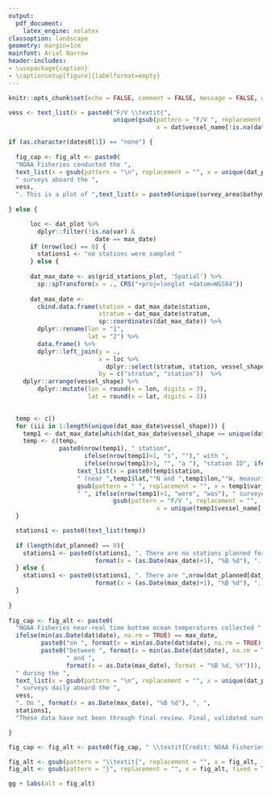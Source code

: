 ```yaml
---
output:
  pdf_document:
    latex_engine: xelatex
classoption: landscape
geometry: margin=1cm
mainfont: Arial Narrow
header-includes:
- \usepackage{caption}
- \captionsetup[figure]{labelformat=empty}
---
```

\fontsize{12}{22}
\fontseries{b}
\selectfont
\pagenumbering{gobble}

```r
knitr::opts_chunk$set(echo = FALSE, comment = FALSE, message = FALSE, warning = FALSE, error = FALSE)
```

```r

vess <- text_list(x = paste0("F/V \\textit{",
                             unique(gsub(pattern = "F/V ", replacement = "", fixed = TRUE, 
                                         x = dat$vessel_name[!is.na(dat$vessel_name)])),"}"))

if (as.character(dates0[1]) == "none") {
  
  fig_cap <- fig_alt <- paste0(
  "NOAA Fisheries conducted the ", 
  text_list(x = gsub(pattern = "\n", replacement = "", x = unique(dat_plot$reg_lab[!is.na(dat$reg_shapefile)]))),
  " surveys aboard the ",
  vess,
  ". This is a plot of ",text_list(x = paste0(unique(survey_area$bathymetry$METERS), "m"))," bathymetry and empty grid of stations.")
  
} else {

      loc <- dat_plot %>% 
        dplyr::filter(!is.na(var) & 
                        date == max_date) 
      if (nrow(loc) == 0) {
        stations1 <- "no stations were sampled "
      } else {
        
      dat_max_date <- as(grid_stations_plot, 'Spatial') %>%
        sp::spTransform(x = ., CRS("+proj=longlat +datum=WGS84"))
      
      dat_max_date <- 
        cbind.data.frame(station = dat_max_date$station, 
                         stratum = dat_max_date$stratum, 
                         sp::coordinates(dat_max_date)) %>% 
        dplyr::rename(lon = "1", 
                      lat = "2") %>%
        data.frame() %>%
        dplyr::left_join(y = ., 
                         x = loc %>% 
                           dplyr::select(stratum, station, vessel_shape, vessel_name, date, var_bin), 
                         by = c("stratum", "station"))  %>%
    dplyr::arrange(vessel_shape) %>% 
        dplyr::mutate(lon = round(x = lon, digits = 3), 
                      lat = round(x = lat, digits = 3))
        

  temp <- c()
  for (iii in 1:length(unique(dat_max_date$vessel_shape))) {
    temp1 <- dat_max_date[which(dat_max_date$vessel_shape == unique(dat_max_date$vessel_shape)[iii]),]
    temp <- c(temp, 
              paste0(nrow(temp1), " station",
                     ifelse(nrow(temp1)>1, "s", "")," with ",
                     ifelse(nrow(temp1)>1, "", "a "), "station ID", ifelse(nrow(temp1)>1, "s", ""), " of ",
                   text_list(x = paste0(temp1$station,
                   " (near ",temp1$lat,"°N and ",temp1$lon,"°W, measuring ",
                   gsub(pattern = " ", replacement = "", x = temp1$var_bin, fixed = TRUE),"°C)")), 
                   " ", ifelse(nrow(temp1)>1, "were", "was"), " surveyed by the F/V \\textit{",
                             gsub(pattern = "F/V ", replacement = "", fixed = TRUE,
                                         x = unique(temp1$vessel_name[!is.na(temp1$vessel_name)])),"}") )
  }

  stations1 <- paste0(text_list(temp))
  
  if (length(dat_planned) == 0){
    stations1 <- paste0(stations1, ". There are no stations planned for ", 
                        format(x = (as.Date(max_date)+1), "%B %d"), ". ")
  } else {
    stations1 <- paste0(stations1, ". There are ",nrow(dat_planned[dat_planned$planned == "Y",])," stations planned for ", 
                        format(x = (as.Date(max_date)+1), "%B %d"), ". ")
  }
  
}
  
fig_cap <- fig_alt <- paste0(
  "NOAA Fisheries near-real time bottom ocean temperatures collected ", 
  ifelse(min(as.Date(dat$date), na.rm = TRUE) == max_date, 
         paste0("on ", format(x = min(as.Date(dat$date), na.rm = TRUE), "%B %d, %Y")), 
         paste0("between ", format(x = min(as.Date(dat$date), na.rm = TRUE), "%B %d"), 
                " and ", 
                format(x = as.Date(max_date), format = "%B %d, %Y"))), 
  " during the ",
  text_list(x = gsub(pattern = "\n", replacement = "", x = unique(dat_plot$reg_lab[!is.na(dat$reg_shapefile)]))),
  " surveys daily aboard the ",
  vess,
  ". On ", format(x = as.Date(max_date), "%B %d"), ", ",
  stations1, 
  "These data have not been through final review. Final, validated survey data (e.g., temperature and species collected at each station among other observations), will be publicly accessible on the Fisheries One Stop Shop (FOSS; https://www.fisheries.noaa.gov/foss/f?p=215:200:1899488600966:Mail:NO:::) platform. ")

}

fig_cap <- fig_alt <- paste0(fig_cap, " \\textit{Credit: NOAA Fisheries}")

fig_alt <- gsub(pattern = "\\textit{", replacement = "", x = fig_alt, fixed = TRUE)
fig_alt <- gsub(pattern = "}", replacement = "", x = fig_alt, fixed = TRUE)

```

```r
gg + labs(alt = fig_alt)
```

